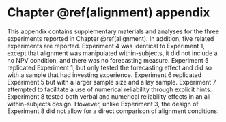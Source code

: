 # Chapter \@ref(alignment) appendix {#alignment-appendix}

\minitoc

This appendix contains supplementary materials and analyses for the three
experiments reported in Chapter \@ref(alignment). In addition, five related
experiments are reported. Experiment 4 was identical to Experiment 1, except
that alignment was manipulated within-subjects, it did not include a no NPV
condition, and there was no forecasting measure. Experiment 5 replicated
Experiment 1, but only tested the forecasting effect and did so with a sample
that had investing experience. Experiment 6 replicated Experiment 5 but with a
larger sample size and a lay sample. Experiment 7 attempted to facilitate a use
of numerical reliability through explicit hints. Experiment 8 tested both verbal
and numerical reliability effects in an all within-subjects design. However,
unlike Experiment 3, the design of Experiment 8 did not allow for a direct
comparison of alignment conditions.

